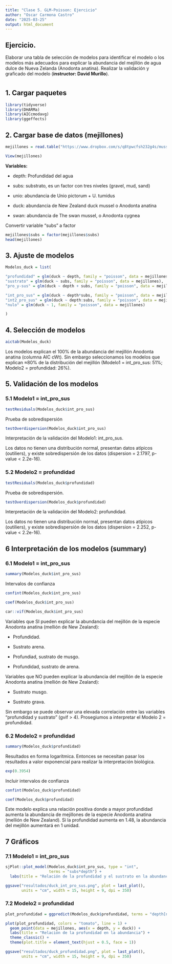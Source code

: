 ---
title: "Clase 5. GLM-Poisson: Ejercicio"
author: "Oscar Carmona Castro"
date: "2025-03-25"
output: html_document
---

## Ejercicio.

Elaborar una tabla de selección de modelos para identificar el modelo o los modelos más adecuados para explicar la abundancia del mejillón de agua dulce de Nueva Zelanda (Anodonta anatina). Realizar la validación y graficado del modelo (**instructor: David Murillo**).


# { .tabset}
## 1. Cargar paquetes
```{r, message=FALSE, warning=FALSE}
library(tidyverse)
library(DHARMa)
library(AICcmodavg)
library(ggeffects)
```


## 2. Cargar base de datos (mejillones)
```{r}
mejillones = read.table("https://www.dropbox.com/s/q8tpwcfsh232g4s/muss.txt?dl=1", header = T, dec = ".", stringsAsFactors = T)

View(mejillones)
```

**Variables:**

* depth: Profundidad del agua

* subs: substrato, es un factor con tres niveles (gravel, mud, sand)

* unio: abundancia de Unio pictorum + U. tumidus

* duck: abundancia de New Zealand duck mussel o Anodonta anatina

* swan: abundancia de The swan mussel, o Anodonta cygnea


Convertir variable "subs" a factor
```{r}
mejillones$subs = factor(mejillones$subs)
head(mejillones)
```


## 3. Ajuste de modelos
```{r}
Modelos_duck = list(

"profundidad" = glm(duck ~ depth, family = "poisson", data = mejillones),
"sustrato" = glm(duck ~ subs, family = "poisson", data = mejillones),
"pro_y-sus" = glm(duck ~ depth + subs, family = "poisson", data = mejillones),

"int_pro_sus" = glm(duck ~ depth*subs, family = "poisson", data = mejillones),
"int2_pro_sus" = glm(duck ~ depth:subs, family = "poisson", data = mejillones),
"nulo" = glm(duck ~ 1, family = "poisson", data = mejillones)

)
```


## 4. Selección de modelos
```{r}
aictab(Modelos_duck)
```

Los modelos explican el 100% de la abundancia del mejillón Anodonta anatina (columna AIC cWt).
Sin embargo seleccionamos los modelos que explican ≈80% de la distribución del mejillón (Modelo1 = int_pro_sus: 51%; Modelo2 = profundidad: 26%).


## 5. Validación de los modelos { .tabset}
### 5.1 Modelo1 = int_pro_sus
```{r}
testResiduals(Modelos_duck$int_pro_sus)
```

Prueba de sobredispersión
```{r}
testOverdispersion(Modelos_duck$int_pro_sus)
```

Interpretación de la validación del Modelo1: int_pro_sus.

Los datos no tienen una distribución normal, presentan datos atípicos (outiliers), y existe sobredispersión de los datos (dispersion = 2.1797, p-value < 2.2e-16).



### 5.2 Modelo2 = profundidad
```{r}
testResiduals(Modelos_duck$profundidad)
```

Prueba de sobredispersión.
```{r}
testOverdispersion(Modelos_duck$profundidad)
```

Interpretación de la validación del Modelo2: profundidad.

Los datos no tienen una distribución normal, presentan datos atípicos (outiliers), y existe sobredispersión de los datos (dispersion = 2.252, p-value < 2.2e-16).



## 6 Interpretación de los modelos (summary) { .tabset}
### 6.1 Modelo1 = int_pro_sus
```{r}
summary(Modelos_duck$int_pro_sus)
```

Intervalos de confianza
```{r}
confint(Modelos_duck$int_pro_sus)
```

```{r}
coef(Modelos_duck$int_pro_sus)
```

```{r}
car::vif(Modelos_duck$int_pro_sus)
```

Variables que SI pueden explicar la abundancia del mejillón de la especie Anodonta anatina (mellión de New Zealand):

* Profundidad.
 
* Sustrato arena.
 
* Profundiad, sustrato de musgo.
 
* Profundidad, sustrato de arena.
 
 
Variables que NO pueden explicar la abundancia del mejillón de la especie Anodonta anatina (mellión de New Zealand):

* Sustrato musgo.
 
* Sustrato grava.


Sin embargo se puede observar una elevada correlación entre las variables "profundidad y sustrato" (gvif > 4).
Prosegiumos a interpretar el Modelo 2 = profundidad.


### 6.2 Modelo2 = profundidad
```{r}
summary(Modelos_duck$profundidad)
```

Resultados en forma logarítmica.
Entonces se necesitan pasar los resultados a valor exponencial para realizar la interpretación biológica.
```{r}
exp(0.3954)
```
Incluir intervalos de confianza
```{r}
confint(Modelos_duck$profundidad)
```

```{r}
coef(Modelos_duck$profundidad)
```

Este modelo explica una relación positiva donde a mayor profundidad aumenta la abundancia de mejillones de la especie Anodonta anatina (mellión de New Zealand). Si la profundidad aumenta en 1.48, la abundancia del mejillón aumentará en 1 unidad.



## 7 Gráficos { .tabset}
### 7.1 Modelo1 = int_pro_sus
```{r}
sjPlot::plot_model(Modelos_duck$int_pro_sus, type = "int",
                   terms = "subs*depth") +
  labs(title = "Relación de la profundidad y el sustrato en la abundancia")
```

```{r}
ggsave("resultados/duck_int_pro_sus.png", plot = last_plot(),
       units = "cm", width = 15, height = 9, dpi = 350)
```



### 7.2 Modelo2 = profundidad
```{r}
plot_profundidad = ggpredict(Modelos_duck$profundidad, terms = "depth[n = 100]")
```

```{r}
plot(plot_profundidad, colors = "tomato", line = 1) +
  geom_point(data = mejillones, aes(x = depth, y = duck)) +
  labs(title = "Relación de la profundidad en la abundancia") +
  theme_classic() +
  theme(plot.title = element_text(hjust = 0.5, face = 1))
```

```{r}
ggsave("resultados/duck_profundidad.png", plot = last_plot(),
       units = "cm", width = 15, height = 9, dpi = 350)
```



